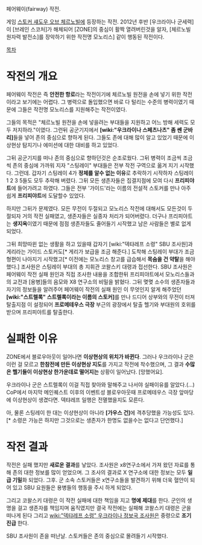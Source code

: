 페어웨이(fairway) 작전.

게임 [[스토커 섀도우 오브 체르노빌]]에 등장하는 작전. 2012년 후반 [우크라이나 군세력]이 [브레인 스코처]가 해체되어 [ZONE]의 중심이 활짝 열려버린것을 알자, [체르노빌 원자력 발전소]를 장악하기 위한 작전명 모노리스] 같이 행동된 작전이다. 

[[목차]]

= 작전의 개요 =
페어웨이 작전은 즉 '''안전한 항로'''라는 작전이기에 체르노빌 원전을 손에 넣기 위한 작전이라고 보기에는 어렵다. 그 병력으로 돌입했으면 바로 다 털리는 수준의 병력이였기 때문에 그들은 작전명 모노리스를 지원해주는 작전이였다.

그들의 목적은 "체르노빌 원전을 손에 넣을려는 부대들을 지원하고 어느 방해 세력도 모두 저지하라."이였다. 그런뒤 공군기지에서 '''[wiki:"우크라이나 스페츠나츠" 좀 쎈 군바리]'''들을 넣어 존의 중심으로 향하게 된다. 그들도 존에 대해 많이 알고 있었기 때문에 이상현상 탐지기나 에미션에 대한 대비를 하고 있었다.

그뒤 공군기지를 떠나 존의 중심으로 향하던것은 순조로웠다. 그뒤 병력이 조금씩 조금씩 존의 중심에 가까워 지자 "스팅레이" 부대들은 전부 작전 구역으로 옮겨 지기 시작했다. 그런데. 갑자기 스팅레이 4가 '''정체를 알수 없는 이유'''로 추락하기 시작하자 스팅레이 1 2 3 5들도 모두 추락해 버렸다. 그뒤 모든 생존자들은 집결지점에 모여 다시 '''프리피야트'''에 들어가려고 하였다. 그들은 전부 '가이드'라는 이름의 전설적 스토커를 만나 아주 쉽게 '''프리피야트'''에 도달할수 있었다.

하지만 그뒤가 문제였다. 모든 무전이 두절되고 모노리스 작전에 대해서도 모든것이 두절되자 거의 작전 실패였고, 생존자들은 실종자 처리가 되어버렸다. 더구나 프리피야트는 '''생지옥'''이였기 때문에 점점 생존자들도 줄어들기 시작했고 남은 사람들은 별로 없게 되었다.

그뒤 희망따윈 없는 생활을 하고 있을때 갑자기 [wiki:"덱탸레프 소령" SBU 조사원]과 게리라는 가이드 스토커도[* 게리가 보급을 조금 해준다.] 도착해 스팅레이 부대가 조금 형편이 나아지기 시작했고[* 이전에는 모노리스 창고를 급습해서 '''목숨을 건 약탈'''을 해야했다.] 조사원은 스팅레이 부대의 총 지휘관 코왈스키 대령과 접선한다. SBU 조사원은 페어웨이 작전 실패 원인과 직접 조사한 내용을 조합한뒤 프리피야트에서 모노리스들과의 교전과 [용병]들의 음모와 X8 연구소의 비밀을 밝혔다. 그뒤 몆몆 소수의 생존자들과 자기의 정보들을 알려주어 페어웨이 작전의 실패 원인 이 무엇인지 알게 해주었던 '''[wiki:"스트렐록" 스트렐록이라는 이름의 스토커]'''를 만나 드디어 상부와의 무전이 터져 탈출지점 이 설정되어 '''프로메테우스 극장''' 부근의 광장에서 탈출 헬기와 부대원의 호위를 받으며 프리피야트를 탈출한다.

= 실패한 이유 =
ZONE에서 블로우아웃이 일어나면 '''이상현상의 위치가 바뀐다'''. 그러나 우크라이나 군은 이런 걸 모르고 '''한참전에 만든 이상현상 지도'''를 가지고 작전에 착수했으며, 그 결과 '''수많은 헬기들이 이상현상 한가운데로 떨어지는''' 상황이 일어났다. [망했어요].

우크라이나 군은 스트렐록이 이걸 직접 찾아와 말해주고 나서야 실패이유를 알았다.(...) CoP에서 마지막 메인퀘스트 이후의 이벤트성 블로우아웃때 프로메테우스 극장 앞마당에 이상현상이 생겼다면. 덱탸레프 일행은 전멸했을지도 모른다.

아, 물론 스팅레이 한 대는 이상현상이 아니라 '''[가우스 건]'''에 격추당했을 가능성도 있다.[* 소령은 가능은 하지만 그것으로는 생존자가 한명도 없을수는 없다고 단언했다.]

= 작전 결과 =
작전은 실패 했지만 '''새로운 결과'''를 낳았다. 조사원은 x8연구소에서 가져 왔던 자료를 통해 존의 대한 정보를 많이 얻었으며. 그 조사의 결과로 X 연구소에 대한 정보는 모두 '''일급 기밀'''화 되었다. 그후. 군 소속 스토커들은 x연구소들을 발견하기 위해 더욱 혈안이 되어 있고 SBU 요원들은 용병들의 행동을 주시 하게 되었다.

그리고 코왈스키 대령은 이 작전 실패에 대한 책임을 지고 '''명예 제대'''를 한다. 군인의 생명을 걸고 생존자를 책임지며 움직였지만 결국 작전에는 실패해 코왈스키 대령은 군을 떠나게 된다 그리고 [[wiki:"덱탸레프 소령" 우크라이나 정보국 조사원]]은 중령으로 '''조기 진급''' 한다.

SBU 조사원이 존을 떠난날. 스토커들은 존의 중심으로 몰려들기 시작했다.
